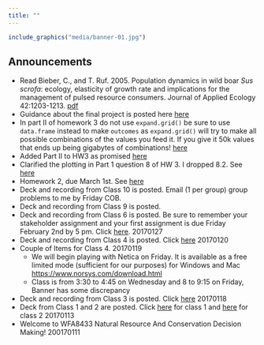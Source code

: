 ```yaml
---
title: ""
---
```


```r
include_graphics("media/banner-01.jpg")
```
<!--

library(knitr)
rmarkdown::render_site("index.Rmd")# build webpage

# rmarkdown::render_site()# build webpage
# COPY FILES TO DOCS FOR GITHUB.IO
system(paste("xcopy", 
    '"C:/Users/mcolvin/Documents/Teaching/WFA8433-Natural-Resource-Decision-Making/Course-Materials/_site"', 
    '"C:/Users/mcolvin/Documents/Teaching/WFA8433-Natural-Resource-Decision-Making/Docs"',
    "/E /C /H /R /K /O /Y")) 
  q(save="no")  

-->

## Announcements

* Read Bieber, C., and T. Ruf. 2005. Population dynamics in wild boar 
_Sus scrofa_: ecology, elasticity of growth rate and implications for the 
management of pulsed resource consumers. Journal 
of Applied Ecology 42:1203-1213. [pdf](pdfs/B268.pdf)
* Guidance about the final project is posted here [here](final-project.html)
* In part II of homework 3 do not use `expand.grid()`
be sure to use `data.frame` instead to make `outcomes`
as `expand.grid()` will try to make all possible combinations
of the values you feed it.  If you give it 50k values that 
ends up being gigabytes of combinations! [here](hw-03.html)
* Added Part II to HW3 as promised [here](hw-03.html)
* Clarified the plotting in Part 1 question 8 of HW 3. I dropped 8.2. See [here](hw-03.html)
* Homework 2, due March 1st.  See [here](hw-02.html)
* Deck and recording from Class 10 is posted. Email (1 per group) group problems to me by Friday COB.
* Deck and recording from Class 9 is posted. 
* Deck and recording from Class 6 is posted. Be sure to remember your stakeholder assignment and your first assignment is due Friday February 2nd by 5 pm. Click [here](Class-06.html). 20170127
* Deck and recording from Class 4 is posted. Click [here](Class-04.html) 20170120
* Couple of Items for Class 4. 20170119
    * We will begin playing with Netica on Friday. It is available as a free limited mode (sufficient for our purposes) for Windows and Mac [https://www.norsys.com/download.html]( https://www.norsys.com/download.html)
    * Class is from 3:30 to 4:45 on Wednesday and 8 to 9:15 on Friday, Banner has some discrepancy
* Deck and recording from Class 3 is posted. Click [here](Class-03.html) 20170118
* Deck from Class 1 and 2 are posted. Click [here](Class-01.html) for class 1 and [here](Class-02.html) for class 2 20170113
* Welcome to WFA8433 Natural Resource And Conservation Decision Making! 200170111